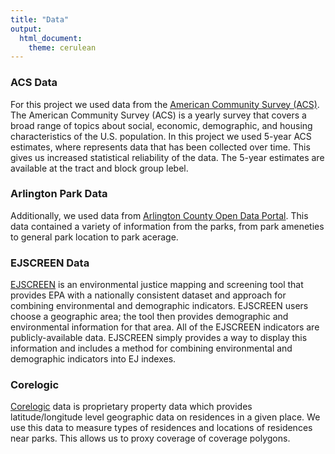 ```yaml
---
title: "Data"
output: 
  html_document:
    theme: cerulean
---
```


### ACS Data   
For this project we used data from the [American Community Survey (ACS)](https://www.census.gov/programs-surveys/acs/data.html). The American Community Survey (ACS) is a yearly survey that covers a broad range of topics about social, economic, demographic, and housing characteristics of the U.S. population. In this project we used 5-year ACS estimates, where represents data that has been collected over time. This gives us increased statistical reliability of the data. The 5-year estimates are available at the tract and block group lebel.

### Arlington Park Data 
Additionally, we used data from [Arlington County Open Data Portal](https://data.arlingtonva.us/). This data contained a variety of information from the parks, from park ameneties to general park location to park acerage.

### EJSCREEN Data 
[EJSCREEN](https://www.epa.gov/ejscreen) is an environmental justice mapping and screening tool that provides EPA with a nationally consistent dataset and approach for combining environmental and demographic indicators. EJSCREEN users choose a geographic area; the tool then provides demographic and environmental information for that area. All of the EJSCREEN indicators are publicly-available data. EJSCREEN simply provides a way to display this information and includes a method for combining environmental and demographic indicators into EJ indexes. 

### Corelogic
[Corelogic](https://www.corelogic.com/) data is proprietary property data which provides latitude/longitude level geographic data on residences in a given place. We use this data to measure types of residences and locations of residences near parks. This allows us to proxy coverage of coverage polygons.




      